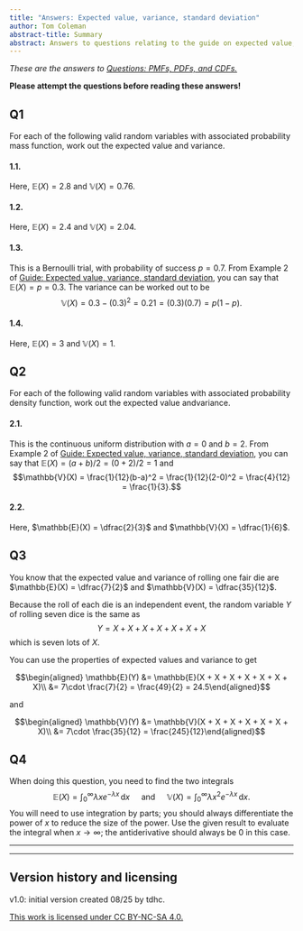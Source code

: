 ```yaml
---
title: "Answers: Expected value, variance, standard deviation"
author: Tom Coleman
abstract-title: Summary
abstract: Answers to questions relating to the guide on expected value, variance, and standard deviation.
---
```


*These are the answers to [Questions: PMFs, PDFs, and CDFs.](../questions/qs-expectedvariance.qmd)*

**Please attempt the questions before reading these answers!**

## Q1 {-}

For each of the following valid random variables with associated probability mass function, work out the expected value and variance.

#### 1.1. {-}

Here, $\mathbb{E}(X) = 2.8$ and $\mathbb{V}(X) = 0.76$.

#### 1.2. {-}

Here, $\mathbb{E}(X) = 2.4$ and $\mathbb{V}(X) = 2.04$.

#### 1.3. {-}

This is a Bernoulli trial, with probability of success $p = 0.7$. From Example 2 of [Guide: Expected value, variance, standard deviation](../studyguides/expectedvariance.qmd), you can say that $\mathbb{E}(X) = p = 0.3$. The variance can be worked out to be $$\mathbb{V}(X) = 0.3 - (0.3)^2 = 0.21 = (0.3)(0.7) = p(1-p).$$

#### 1.4. {-}

Here, $\mathbb{E}(X) = 3$ and $\mathbb{V}(X) = 1$.


## Q2 {-}

For each of the following valid random variables with associated probability density function, work out the expected value andvariance.

#### 2.1. {-}

This is the continuous uniform distribution with $a = 0$ and $b = 2$. From Example 2 of [Guide: Expected value, variance, standard deviation](../studyguides/expectedvariance.qmd), you can say that $\mathbb{E}(X) = (a+b)/2 = (0+2)/2 = 1$ and $$\mathbb{V}(X) = \frac{1}{12}(b-a)^2 = \frac{1}{12}(2-0)^2 = \frac{4}{12} = \frac{1}{3}.$$

#### 2.2. {-}

Here, $\mathbb{E}(X) = \dfrac{2}{3}$ and $\mathbb{V}(X) = \dfrac{1}{6}$.

## Q3 {-}

You know that the expected value and variance of rolling one fair die are $\mathbb{E}(X) = \dfrac{7}{2}$ and $\mathbb{V}(X) = \dfrac{35}{12}$.

Because the roll of each die is an independent event, the random variable $Y$ of rolling seven dice is the same as $$Y = X + X + X + X + X + X + X$$ which is seven lots of $X$. 

You can use the properties of expected values and variance to get 

$$\begin{aligned} \mathbb{E}(Y) &= \mathbb{E}(X + X + X + X + X + X + X)\\ &= 7\cdot \frac{7}{2} = \frac{49}{2} = 24.5\end{aligned}$$

and

$$\begin{aligned} \mathbb{V}(Y) &= \mathbb{V}(X + X + X + X + X + X + X)\\ &= 7\cdot \frac{35}{12} = \frac{245}{12}\end{aligned}$$

## Q4 {-}

When doing this question, you need to find the two integrals $$\mathbb{E}(X) = \int_0^\infty \lambda xe^{-\lambda x}\,\textrm{d}x\quad \textsf{ and }\quad \mathbb{V}(X) =\int_0^\infty \lambda x^2e^{-\lambda x}\,\textrm{d}x.$$ You will need to use integration by parts; you should always differentiate the power of $x$ to reduce the size of the power. Use the given result to evaluate the integral when $x\to\infty$; the antiderivative should always be $0$ in this case.


--- 

---

## Version history and licensing {-}

v1.0: initial version created 08/25 by tdhc.

[This work is licensed under CC BY-NC-SA 4.0.](https://creativecommons.org/licenses/by-nc-sa/4.0/?ref=chooser-v1)

